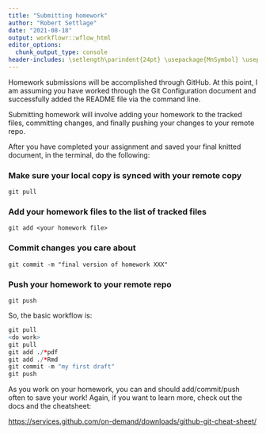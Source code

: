 ```yaml
---
title: "Submitting homework"
author: "Robert Settlage"
date: "2021-08-18"
output: workflowr::wflow_html
editor_options:
  chunk_output_type: console
header-includes: \setlength\parindent{24pt} \usepackage{MnSymbol} \usepackage{mathrsfs}
---
```


Homework submissions will be accomplished through GitHub.  At this point, I am assuming you have worked through the Git Configuration document and successfully added the README file via the command line.  

Submitting homework will involve adding your homework to the tracked files, committing changes, and finally pushing your changes to your remote repo.

After you have completed your assignment and saved your final knitted document, in the terminal, do the following:


### Make sure your local copy is synced with your remote copy  
`git pull`  

### Add your homework files to the list of tracked files
`git add <your homework file>`  

### Commit changes you care about  
`git commit -m "final version of homework XXX"`  

### Push your homework to your remote repo  
`git push`  

So, the basic workflow is:  

```r
git pull
<do work>
git pull
git add ./*pdf
git add ./*Rmd
git commit -m "my first draft"
git push
```

As you work on your homework, you can and should add/commit/push often to save your work!  Again, if you want to learn more, check out the docs and the cheatsheet:  

<https://services.github.com/on-demand/downloads/github-git-cheat-sheet/>








